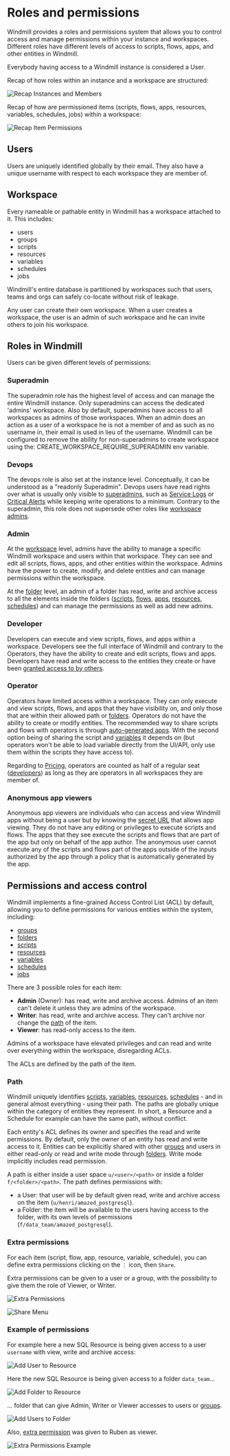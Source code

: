 
# Roles and permissions

Windmill provides a roles and permissions system that allows you to control access and manage permissions within your instance and workspaces. Different roles have different levels of access to scripts, flows, apps, and other entities in Windmill.

Everybody having access to a Windmill instance is considered a User.

Recap of how roles within an instance and a workspace are structured:

![Recap Instances and Members](./instance_members.png "Recap Instances and Members")

Recap of how are permissioned items (scripts, flows, apps, resources, variables, schedules, jobs) within a workspace:

![Recap Item Permissions](./permissions.png "Recap Item Permissions")

## Users

Users are uniquely identified globally by their email. They also have a unique username with respect to each workspace they are member of.

## Workspace

Every nameable or pathable entity in Windmill has a workspace attached to it.
This includes:

- users
- groups
- scripts
- resources
- variables
- schedules
- jobs

Windmill's entire database is partitioned by workspaces such that users, teams
and orgs can safely co-locate without risk of leakage.

Any user can create their own workspace. When a user creates a workspace, the user is an
admin of such workspace and he can invite others to join his workspace.

## Roles in Windmill

Users can be given different levels of permissions:

### Superadmin

The superadmin role has the highest level of access and can manage the entire Windmill instance. Only superadmins can access the dedicated 'admins' workspace. Also by default, superadmins have access to all workspaces as admins of those workspaces. When an admin does an action as a user of a workspace he is not a member of and as such as no username in, their email is used in lieu of the username. Windmill can be configured to remove the ability for non-superadmins to create workspace using the: CREATE_WORKSPACE_REQUIRE_SUPERADMIN env variable.

### Devops

The devops role is also set at the instance level. Conceptually, it can be understood as a "readonly Superadmin". Devops users have read rights over what is usually only visible to [superadmins](#superadmin), such as [Service Logs](../36_service_logs/index.mdx) or [Critical Alerts](../37_critical_alerts/index.mdx) while keeping write operations to a minimum. Contrary to the superadmin, this role does not supersede other roles like [workspace admins](#admin).

### Admin

At the [workspace](#workspace) level, admins have the ability to manage a specific Windmill workspace and users within that workspace. They can see and edit all scripts, flows, apps, and other entities within the workspace. Admins have the power to create, modify, and delete entities and can manage permissions within the workspace.

At the [folder](../8_groups_and_folders/index.mdx#folders) level, an admin of a folder has read, write and archive access to all the elements inside the folders ([scripts](../../getting_started/0_scripts_quickstart/index.mdx), [flows](../../getting_started/6_flows_quickstart/index.mdx), [apps](../../getting_started/7_apps_quickstart/index.mdx), [resources](../3_resources_and_types/index.mdx), [schedules](../1_scheduling/index.mdx)) and can manage the permissions as well as add new admins.

### Developer

Developers can execute and view scripts, flows, and apps within a workspace. Developers see the full interface of Windmill and contrary to the Operators, they have the ability to create and edit scripts, flows and apps. Developers have read and write access to the entities they create or have been [granted access to by others](../8_groups_and_folders/index.mdx).

### Operator

Operators have limited access within a workspace. They can only execute and view scripts, flows, and apps that they have visibility on, and only those that are within their allowed path or [folders](../8_groups_and_folders/index.mdx). Operators do not have the ability to create or modify entities.
The recommended way to share scripts and flows with operators is through [auto-generated apps](../6_auto_generated_uis/index.mdx).
With the second option being of sharing the script and [variables](../2_variables_and_secrets/index.mdx) it depends on (but operators won't be able to load variable directly from the UI/API, only use them within the scripts they have access to).

Regarding to [Pricing](/pricing), operators are counted as half of a regular seat ([developers](#developer)) as long as they are operators in all workspaces they are member of.

### Anonymous app viewers

Anonymous app viewers are individuals who can access and view Windmill apps without being a user but by knowing the [secret URL](../../apps/0_toolbar.md#deploy) that allows app viewing. They do not have any editing or privileges to execute scripts and flows. The apps that they see execute the scripts and flows that are part of the app but only on behalf of the app author. The anonymous user cannot execute any of the scripts and flows part of the apps outside of the inputs authorized by the app through a policy that is automatically generated by the app.

<div className="grid grid-cols-2 gap-6 mb-4">
	<DocCard
		title="Groups and folders"
		description="Groups classify users with shared permissions, while folders group items and assign role-based access control."
		href="/docs/core_concepts/groups_and_folders"
	/>
	<DocCard
		color="orange"
		title="Publish Publicly (App editor)"
		description="The app can be accessed by anyone who knows the secret URL."
		href="/docs/apps/toolbar#deploy"
	/>
</div>

## Permissions and access control

Windmill implements a fine-grained Access Control List (ACL) by default, allowing you to define permissions for various entities within the system, including:

- [groups](../8_groups_and_folders/index.mdx#groups)
- [folders](../8_groups_and_folders/index.mdx#folders)
- [scripts](../../getting_started/0_scripts_quickstart/index.mdx)
- [resources](../3_resources_and_types/index.mdx)
- [variables](../2_variables_and_secrets/index.mdx)
- [schedules](../1_scheduling/index.mdx)
- [jobs](../20_jobs/index.mdx)

There are 3 possible roles for each item:

- **Admin** (Owner): has read, write and archive access. Admins of an item can't delete it unless they are admins of the workspace.
- **Writer**: has read, write and archive access. They can't archive nor change the [path](#path) of the item.
- **Viewer**: has read-only access to the item.

Admins of a workspace have elevated privileges and can read and write over everything within the workspace, disregarding ACLs.

The ACLs are defined by the path of the item.

### Path

Windmill uniquely identifies [scripts](../../getting_started/0_scripts_quickstart/index.mdx), [variables](../2_variables_and_secrets/index.mdx), [resources](../3_resources_and_types/index.mdx), [schedules](../1_scheduling/index.mdx) - and in general almost everything - using their path. The paths are globally unique within the category of entities they represent. In short, a Resource and a Schedule for example can have the same path, without conflict.

Each entity's ACL defines its owner and specifies the read and write permissions. By default, only the owner of an entity has read and write access to it. Entities can be explicitly shared with other [groups](../8_groups_and_folders/index.mdx#groups) and users in either read-only or read and write mode through [folders](../8_groups_and_folders/index.mdx#folders). Write mode implicitly includes read permission.

A path is either inside a user space `u/<user>/<path>` or inside a folder `f/<folder>/<path>`. The path defines permissions with:

- a User: that user will be by default given read, write and archive access on the item (`u/henri/amazed_postgresql`).
- a Folder: the item will be available to the users having access to the folder, with its own levels of permissions (`f/data_team/amazed_postgresql`).

### Extra permissions

For each item (script, flow, app, resource, variable, schedule), you can define extra permissions clicking on the `⋮` icon, then `Share`.

Extra permissions can be given to a user or a group, with the possibility to give them the role of Viewer, or Writer.

![Extra Permissions](./share.png 'Extra Permissions')

![Share Menu](./share_menu.png 'Share Menu')

### Example of permissions

For example here a new SQL Resource is being given access to a user `username` with view, write and archive access:

![Add User to Resource](./add_user_path.png.webp 'Resource given to a User')

Here the new SQL Resource is being given access to a folder `data_team`...

![Add Folder to Resource](./add_folder.png.webp 'Resource given to a Folder')

... folder that can give Admin, Writer or Viewer accesses to users or [groups](../8_groups_and_folders/index.mdx#groups).

![Add Users to Folder](./add_users.png.webp 'Folder having its own levels of permission')

Also, [extra permission](#extra-permissions) was given to Ruben as viewer.

![Extra Permissions Example](./extra_example.png 'Extra Permissions Example')

<br />

<div className="grid grid-cols-2 gap-6 mb-4">
	<DocCard
		title="Groups and folders"
		description="Groups classify users with shared permissions, while folders group items and assign role-based access control."
		href="/docs/core_concepts/groups_and_folders"
	/>
</div>
